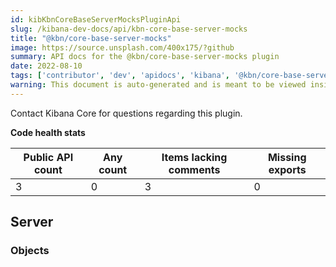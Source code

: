 ```yaml
---
id: kibKbnCoreBaseServerMocksPluginApi
slug: /kibana-dev-docs/api/kbn-core-base-server-mocks
title: "@kbn/core-base-server-mocks"
image: https://source.unsplash.com/400x175/?github
summary: API docs for the @kbn/core-base-server-mocks plugin
date: 2022-08-10
tags: ['contributor', 'dev', 'apidocs', 'kibana', '@kbn/core-base-server-mocks']
warning: This document is auto-generated and is meant to be viewed inside our experimental, new docs system. Reach out in #docs-engineering for more info.
---
```




Contact Kibana Core for questions regarding this plugin.

**Code health stats**

| Public API count  | Any count | Items lacking comments | Missing exports |
|-------------------|-----------|------------------------|-----------------|
| 3 | 0 | 3 | 0 |

## Server

### Objects
<DocDefinitionList data={kbnCoreBaseServerMocksObj.server.objects}/>

